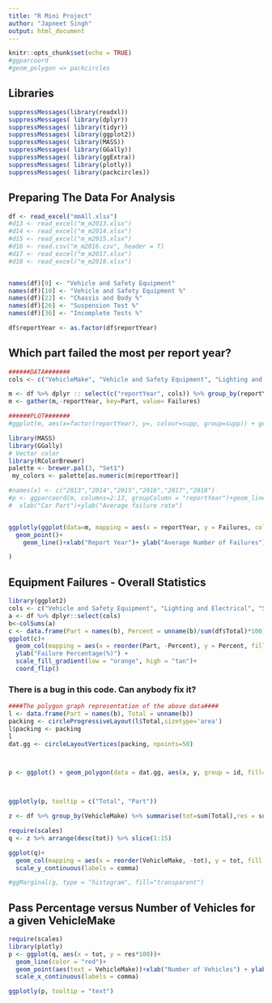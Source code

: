 ---
title: "R Mini Project"
author: "Japneet Singh"
output: html_document
---

```{r setup, include=FALSE}
knitr::opts_chunk$set(echo = TRUE)
#ggparcoord
#geom_polygon => packcircles

```



## Libraries

```{r cars}
suppressMessages(library(readxl)) 
suppressMessages( library(dplyr))
suppressMessages( library(tidyr))
suppressMessages( library(ggplot2))
suppressMessages( library(MASS))
suppressMessages( library(GGally))
suppressMessages( library(ggExtra))
suppressMessages( library(plotly))
suppressMessages( library(packcircles))
```



## Preparing The Data For Analysis
```{r}
df <- read_excel("mmAll.xlsx")
#d13 <- read_excel("m_m2013.xlsx")
#d14 <- read_excel("m_m2014.xlsx")
#d15 <- read_excel("m_m2015.xlsx")
#d16 <- read.csv("m_m2016.csv", header = T)
#d17 <- read_excel("m_m2017.xlsx")
#d18 <- read_excel("m_m2018.xlsx")


names(df)[9] <- "Vehicle and Safety Equipment"
names(df)[10] <- "Vehicle and Safety Equipment %"
names(df)[22] <- "Chassis and Body %"
names(df)[26] <- "Suspension Test %"
names(df)[36] <- "Incomplete Tests %"

df$reportYear <- as.factor(df$reportYear)
```




## Which part failed the most per report year?
```{r, echo=FALSE}
######DATA#######
cols <- c("VehicleMake", "Vehicle and Safety Equipment", "Lighting and Electrical", "Steering and Suspension", "Braking Equipment", "Wheels and Tyres", "Engine, Noise and Exhaust",  "Chassis and Body", "Side Slip Test", "Suspension Test", "Light test", "Brake Test", "Emmissions", "OTHER")

m <- df %>% dplyr :: select(c("reportYear", cols)) %>% group_by(reportYear) %>% summarise_if(is.numeric, mean, na.rm = TRUE)
m <- gather(m,-reportYear, key=Part, value= Failures)

```


```{r}
######PLOT#######
#ggplot(m, aes(x=factor(reportYear), y=, colour=supp, group=supp)) + geom_line()

library(MASS)
library(GGally)
# Vector color
library(RColorBrewer)
palette <- brewer.pal(3, "Set1") 
 my_colors <- palette[as.numeric(m$reportYear)]

#names(x) <- c("2013","2014","2015","2016","2017","2018")
#p <- ggparcoord(m, columns=2:13, groupColumn = "reportYear")+geom_line(size=0.3)+theme_minimal() + geom_point()+
#  xlab("Car Part")+ylab("Average failure rate")


ggplotly(ggplot(data=m, mapping = aes(x = reportYear, y = Failures, colour = Part, group=1))+
  geom_point()+
    geom_line()+xlab("Report Year")+ ylab("Average Number of Failures")

)
```









## Equipment Failures -  Overall Statistics 

```{r}
library(ggplot2)
cols <- c("Vehicle and Safety Equipment", "Lighting and Electrical", "Steering and Suspension", "Braking Equipment", "Wheels and Tyres", "Engine, Noise and Exhaust",  "Chassis and Body", "Side Slip Test", "Suspension Test", "Light test", "Brake Test", "Emmissions", "OTHER")
a <- df %>% dplyr::select(cols)
b<-colSums(a)
c <- data.frame(Part = names(b), Percent = unname(b)/sum(df$Total)*100)
ggplot(c)+
  geom_col(mapping = aes(x = reorder(Part, -Percent), y = Percent, fill = Percent), col="black")+ xlab("")+
  ylab("Failure Percentage(%)") +
  scale_fill_gradient(low = "orange", high = "tan")+
  coord_flip()

```



### There is a bug in this code. Can anybody fix it?
```{r, eval=FALSE}
####The polygon graph representation of the above data####
l <- data.frame(Part = names(b), Total = unname(b))
packing <- circleProgressiveLayout(l$Total,sizetype='area')
l$packing <- packing
l
dat.gg <- circleLayoutVertices(packing, npoints=50)



p <- ggplot() + geom_polygon(data = dat.gg, aes(x, y, group = id, fill=as.factor(id)), colour = "black", alpha = 0.6) + geom_text(data = l, aes(x, y, size = Total, label = Part))+scale_size_continuous(range = c(1,4)) +theme_void() +theme(legend.position="none") + coord_equal()



ggplotly(p, tooltip = c("Total", "Part"))


```






```{r}
z <- df %>% group_by(VehicleMake) %>% summarise(tot=sum(Total),res = sum(PASS)/sum(Total)) %>%  arrange(desc(tot)) %>% print(Inf())
``` 


```{r}

require(scales)
q <- z %>% arrange(desc(tot)) %>% slice(1:15) 

ggplot(q)+
  geom_col(mapping = aes(x = reorder(VehicleMake, -tot), y = tot, fill = "green"))+ xlab("Vehicle Make")+ylab("Number of Vehicles") + coord_flip()+ theme(legend.position = "none")+ 
  scale_y_continuous(labels = comma)

#ggMarginal(g, type = "histogram", fill="transparent")
```




## Pass Percentage versus Number of Vehicles for a given VehicleMake
```{r}
require(scales)
library(plotly)
p <- ggplot(q, aes(x = tot, y = res*100))+
  geom_line(color = "red")+
  geom_point(aes(text = VehicleMake))+xlab("Number of Vehicles") + ylab("Pass Percentage (%)") +
  scale_x_continuous(labels = comma)

ggplotly(p, tooltip = "text")  
```
